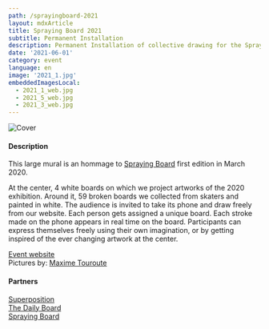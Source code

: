 ```yaml
---
path: /sprayingboard-2021
layout: mdxArticle
title: Spraying Board 2021
subtitle: Permanent Installation
description: Permanent Installation of collective drawing for the Spraying Board Exhibition at Garibaldi in Lyon
date: '2021-06-01'
category: event
language: en
image: '2021_1.jpg'
embeddedImagesLocal:
  - 2021_1_web.jpg
  - 2021_5_web.jpg
  - 2021_3_web.jpg
---
```


![Cover](2021_1.jpg)

#### Description

This large mural is an hommage to [Spraying Board](/sprayingboard) first edition in March 2020.

At the center, 4 white boards on which we project artworks of the 2020 exhibition. Around it, 59 broken boards we collected from skaters and painted in white. The audience is invited to take its phone and draw freely from our website. Each person gets assigned a unique board. Each stroke made on the phone appears in real time on the board. Participants can express themselves freely using their own imagination, or by getting inspired of the ever changing artwork at the center.

 <ImageGrid props={props}/>

[Event website](https://sprayingboard.thedailyboard.co/)  
Pictures by: [Maxime Touroute](https://maximetouroute.github.io)

#### Partners

[Superposition](//superposition-lyon.com)  
[The Daily Board](//www.thedailyboard.co)  
[Spraying Board](//www.sprayingboard.com)
